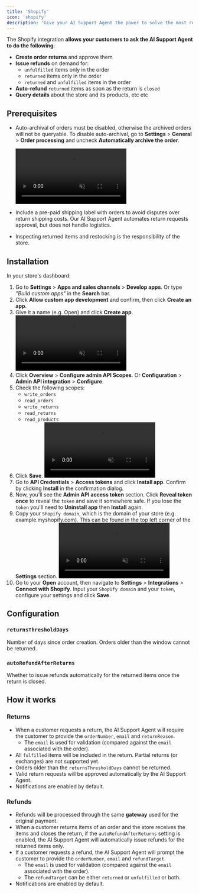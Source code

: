 ```yaml
---
title: 'Shopify'
icon: 'shopify'
description: 'Give your AI Support Agent the power to solve the most recurring L2 and L3 tickets in your store.'
---
```


The Shopify integration **allows your customers to ask the AI Support Agent to do the following**:

- **Create order returns** and approve them
- **Issue refunds** on demand for:
  - `unfulfilled` items only in the order
  - `returned` items only in the order
  - `returned` and `unfulfilled` items in the order
- **Auto-refund** `returned` items as soon as the return is `closed`
- **Query details** about the store and its products, etc etc

## Prerequisites

- Auto-archival of orders must be disabled, otherwise the archived orders will not be queryable.
  To disable auto-archival, go to **Settings** > **General** > **Order processing** and uncheck **Automatically archive the order**.

  <video
    autoPlay
    muted
    loop
    controls
    className="w-full"
    src="/videos/shopify/disable-auto-archival.mp4"
  />

- Include a pre-paid shipping label with orders to avoid disputes over return shipping costs.
  Our AI Support Agent automates return requests approval, but does not handle logistics.
- Inspecting returned items and restocking is the responsibility of the store.

## Installation

In your store's dashboard:

1. Go to **Settings** > **Apps and sales channels** > **Develop apps**. Or type _\"Build custom apps\"_ in the **Search** bar.
2. Click **Allow custom app development** and confirm, then click **Create an app**.
3. Give it a name (e.g. Open) and click **Create app**.
   <video
     autoPlay
     muted
     loop
     controls
     className="w-full"
     src="/videos/shopify/init-custom-app.mp4"
   />
4. Click **Overview** > **Configure admin API Scopes**. Or **Configuration** > **Admin API integration** > **Configure**.
5. Check the following scopes:
   - `write_orders`
   - `read_orders`
   - `write_returns`
   - `read_returns`
   - `read_products`
6. Click **Save**.
   <video
     autoPlay
     muted
     loop
     controls
     className="w-full"
     src="/videos/shopify/configure-scopes.mp4"
   />
7. Go to **API Credentials** > **Access tokens** and click **Install app**. Confirm by clicking **Install** in the confirmation dialog.
8. Now, you'll see the **Admin API access token** section. Click **Reveal token once** to reveal the `token` and save it somewhere safe.
   If you lose the `token` you'll need to **Uninstall app** then **Install** again.
9. Copy your `Shopify domain`, which is the domain of your store (e.g. example.myshopify.com).
   This can be found in the top left corner of the **Settings** section.
   <video
     autoPlay
     muted
     loop
     controls
     className="w-full"
     src="/videos/shopify/install-custom-app.mp4"
   />
10. Go to your **Open** account, then navigate to **Settings** > **Integrations** > **Connect with Shopify**.
    Input your `Shopify domain` and your `token`, configure your settings and click **Save**.

## Configuration

### `returnsThresholdDays`

Number of days since order creation. Orders older than the window cannot be returned.

### `autoRefundAfterReturns`

Whether to issue refunds automatically for the returned items once the return is closed.

## How it works

### Returns

- When a customer requests a return, the AI Support Agent will require the customer to provide the `orderNumber`, `email` and `returnReason`.
  - The `email` is used for validation (compared against the `email` associated with the order).
- All `fulfilled` items will be included in the return. Partial returns (or exchanges) are not supported yet.
- Orders older than the `returnsThresholdDays` cannot be returned.
- Valid return requests will be approved automatically by the AI Support Agent.
- Notifications are enabled by default.

### Refunds

- Refunds will be processed through the same **gateway** used for the original payment.
- When a customer returns items of an order and the store receives the items and closes the return,
  if the `autoRefundAfterReturns` setting is enabled, the AI Support Agent will automatically issue refunds for the returned items only.
- If a customer requests a refund, the AI Support Agent will prompt the customer to provide the `orderNumber`, `email` and `refundTarget`.
  - The `email` is used for validation (compared against the `email` associated with the order).
  - The `refundTarget` can be either `returned` or `unfulfilled` or both.
- Notifications are enabled by default.
